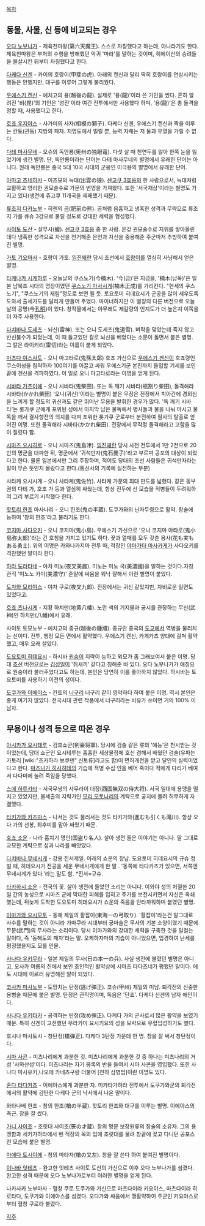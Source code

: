 [[목차]]
== 동물, 사물, 신 등에 비교되는 경우 ==
[[오다 노부나가]] - 제육천마왕(第六天魔王). 
스스로 자칭했다고 하는데, 아니라기도 한다. 제육천마왕은 부처의 수행을 방해했던 악귀 '마라'를 말하는 것이며, 히에이산의 승려들을 몰살시킨 뒤부터 자칭했다고 한다.

[[다케다 신겐]] - 카이의 호랑이(甲斐の虎). 
아래의 켄신과 달리 딱히 호랑이를 연상시키는 행동은 안했지만, 대구를 이루어 그렇게 불리웠다.

[[우에스기 켄신]] - 에치고의 용(越後の龍). 
실제로 '용(龍)'이라 쓴 기인을  썼다. 흔히 알려진 '비(毘)'의 기인은 '성전'이라 여긴 전투에서만 사용했다 하며, '용(龍)'은 총 돌격을 명할 때, 사용했다고 한다.

[[호죠 우지야스]] - 사가미의 사자(相模の獅子).
다케다 신겐, 우에스기 켄신과 짝을 이루는 칸토(관동) 지방의 패자. 지명도에서 밀릴 뿐, 능력 자체는 저 둘과 우열을 가릴 수 없다.

[[다테 마사무네]] - 오슈의 독안룡(奥州の独眼竜). 
다섯 살 때 천연두를 앓아 한쪽 눈을 잃었기에 생긴 별명. 단, 독안룡이라는 단어는 다테 마사무네의 별명에서 유래한 단어는 아니다. 원래 독안룡은 중국 5대 10국 시대의 군웅인 이극용의 별명에서 유래한 단어.

[[아마고 츠네히사]] - 이즈모의 늑대(出雲の狼).
[[센고쿠 3효웅]]의 한 사람으로서, 늑대처럼 교활하고 영리한 권모술수로 가문의 번영을 가져왔다. 또한 '서국재상'이라는 별명도 가지고 있다(생전에 쥬고쿠 11개국을 제패했기 때문).

[[류조지 다카노부]] - 히젠의 [[곰]](肥前の熊). 
곰처럼 음흉하고 냉혹한 성격과 무략으로 류조지 가를 큐슈 3강으로 불릴 정도로 강대한 세력을 형성했다.

[[사이토 도산]] - 살무사(蝮). 
[[센고쿠 3효웅]] 중 한 사람. 온갖 권모술수로 지위를 쌓아올린데다 냉혹한 성격으로 자신을 천거해준 은인과 자신을 중용해준 주군마저 추방하여 붙여진 별명.

[[가토 기요마사]] - 호랑이 가토. 
[[임진왜란]] 당시 조선에서 [[호랑이]]를 열심히 사냥해서 얻은 별명.

[[타케나카 시게하루]] - 오늘날의 쿠스노기(今楠木). 
'今(금)'은 지금을, '楠木(남목)'은 일본 남북조 시대의 명장이였던 [[쿠스노기 마사시게]](楠木正成)를 가리킨다. "현세의 쿠스노기", "쿠스노기의 재림"정도로 보면 될 듯. 토요토미 히데요시가 군공을 많이 세우도록 도와서 출세가도를 달리게 만들어 주었다. 마이너하지만 이 별칭의 다른 버전으로 오늘날의 공명(今[[제갈량|孔明]])이 있다. 창작물에서는 아무래도 제갈량의 인지도가 더 높은지 이쪽을 더 자주 사용한다.

[[다치바나 도세츠]] - 뇌신(雷神). 또는 오니 도세츠(鬼道雪).
벼락을 맞았는데 죽지 않고 반신불수가 되었는데, 이 때 들고있던 칼로 뇌신을 베었다는 소문이 돌면서 붙은 별명. 그 칼은 라이키리(雷切)라는 이름이 붙게 되었다.

[[마츠다 야스사토]] - 오니 마고타로(鬼孫太郞)
호죠 가신으로 [[우에스기 겐신]]이 호죠령인 쿠스이성을 침략하자 100여기를 이끌고 싸워 우에스기군 본진까지 돌입할 기세를 보인끝에 겐신을 격파하였다. 이 일로 오니 마고타로라는 이명을 얻게 된다. 

[[시바타 가츠이에]] - 오니 시바타(鬼柴田). 또는 독 깨기 시바타(瓶割り柴田), 돌격해라 시바타(かかれ柴田)
'오니(귀신)'이라는 별명이 붙은 무장은 전장에서 피아간에 경외심을 느끼게 할 정도의 귀신과도 같은 뛰어난 무용을 발휘한 경우가 많다. '독 깨기 시바타'는 롯가쿠 군에게 포위된 성에서 마지막 남은 물독에서 병사들과 물을 나눠 마시고 물독을 깨서 결사항전의 의지를 다져 포위한 롯가쿠 군로부터 분전하여 필사의 탈출로 얻어진 이명. 또한 돌격해라 시바타(かかれ柴田). 전장에서 무작정 돌격해라고 고함을 많이 질렀다 함. 

[[시마즈 요시히로]] - 오니 시마즈(鬼島津). 
[[임진왜란]] 당시 사천 전투에서 1만 2천으로 20만의 명군을 대파한 뒤, 명군에서 '귀석만자(鬼石曼子)'라고 부르며 공포의 대상이 되었다고 한다. 물론 일본에서만 그리 주장하며, 적어도 당대의 조선 사람들은 귀석만자라는 말이 무슨 뜻인지 몰랐다고 한다.(통신사의 기록에 실전하는 부분)

사타케 요시시게 - 오니 사타케(鬼佐竹). 
사타케 가문의 최대 판도를 넓혔다. 같은 동부권의 다테 가, 호조 가 등과 열심히 싸웠는데, 항상 진두에 선 모습을 적병들이 두려워하여 그리 부르기 시작했다 한다.

[[핫토리 한조]] 마사나리 - 오니 한조(鬼の半蔵). 
도쿠가와의 닌자두령으로 활약. 창술에 능하여 '창의 한조'라고 불리기도 한다.

[[코지마 사다오키]] - 오니 코지마(鬼小島).
우에스기 가신으로 '오니 코지마 야타로(鬼小島弥太郎)'라는 긴 호칭을 가지고 있기도 하다. 꽃과 열매를 모두 갖춘 용사(花も実もある勇士). 위의 이명은 카와나카지마 전투 때, 적장인 [[야마가타 마사카게]]가 사다오키를 격찬했던 말이라 한다.

[[하라 도라타네]] - 야차 미노(夜叉美農).
미노는 미노 국(美濃國)을 말하는 것이다.자칭 관직 '미노노 카미(美濃守)' 준말에 싸움을 워낙 잘해서 이런 별명이 붙었다. 

[[도자와 모리야스]] - 야차 쿠로(夜叉九郎).
전장에서는 귀신 같았지만, 자비로운 일면도 있었다고.

[[호죠 츠나시게]] - 지황 하치만(地黄八幡). 
노란 색의 기지물과 궁시를 관장하는 무신(武神)인 하치만(八幡)에서 유래. 

사이토 토모노부 - 에치고의 종규(越後の鍾馗). 
종규란 중국의 [[도교]]에서 역병을 물리치는 신이다. 전투, 행정 모든 면에서 활약했다. 우에스기 켄신, 카게카츠 양대에 걸쳐 활약했고, 매우 오래 살았다.

[[도요토미 히데요시]] - 하시바 [[원숭이]]
지략이 능하고 외모가 좀 그래보여서 붙은 이명. 당대 [[조선]] 버전으로는 [[김성일]]이 '쥐새끼' 같다고 칭해준 바 있다. 오다 노부나가가 애칭으로 원숭이라 불러주었다고도 하는데, 본인은 당연히 이를 좋아하지 않았다. 하시바는 토요토미를 사용하기 이전의 성이다.

[[도쿠가와 이에야스]] - 칸토의 [[너구리]]
너구리 같이 영악하다 하여 붙은 이명. 역시 본인은 좋게 여기지 않았다. 전국시대 관련 작품에서 너구리라는 비유가 쓰이면 거의 100% 이 남자.

== 무용이나 성격 등으로 따온 경우 ==
[[아시카가 요시테루]] - 검호쇼군(剣豪将軍). 
당시에 검술 같은 류의 '예능'은 천시받는 것이었는데, 당대 쇼군인 요시테루는 흉흉한 세상물정에 호신 겸해서 배웠던 검술(유파는 카토리 [wiki:"츠카하라 보쿠덴" 신토류]라고도 함)이 면허개전을 받고 달인의 실력이었다고 한다. [[마츠나가 히사히데]]의 기습에 적병 수십 인을  베어 죽이다 적에게 다리가 베여서 다다미에 눌려 죽임을 당했다.

[[스에 하루카타]] - 서국무쌍의 사무라이 대장(西国無双の侍大将).
서국 일대에 용맹을 떨치고 있었지만, 불세출의 지략가인 [[모리 모토나리]]의 계략으로 궁지에 몰려 허무하게 자결했다.

[[타키가와 카즈마스]] - 나서는 것도 물러서는 것도 타키가와(進むも引くも滝川).
항상 오다 가의 선봉, 최후미를 맡아 싸웠기 때문.

[[호죠 소운]] - 나라 훔치기 명인(国盗り名人). 
살아 생전 들은 이야기는 아니다. 말 그대로 교묘한 계략으로 성과 나라를 빼앗았다.

[[다치바나 무네시게]] - 강용 진서제일. 
아래의 쇼운의 장남. 도요토미 히데요시의 규슈 정벌 때, 히데요시가 전공을 세운 무네시게에게 한 말 . '동쪽에  타다카츠가 있으면, 서쪽엔 무네시게가 있다.'라는 말도 함. *진서=규슈.

[[타카하시 쇼운]] - 전국의 꽃. 
살아 생전에 들었던 소리는 아니다. 이와야 성의 처절한 20일 간의 농성으로 시마즈 군에 막대한 피해를 입히고 주가를 보전시키면서 자신은 옥쇄했는데, 뒤늦게 도착한 도요토미 히데요시가 쇼운의 죽음을 안타까워하며 붙였던 별명.

[[이마가와 요시모토]] - 동해 제일의 활잡이(東海一の弓取り). 
'활잡이'라는건 말그대로 사수를 말하는 것이 아니라  가마쿠라 시대부터 궁마술은 무사의 기본 소양이였기 때문에 무문(武門)의 무사라는 소리이다. 당시 이마가와의 강대한 세력을 구축한 것을 일컬는 말이다, 즉 '동해도의 패자'라는 말. 오케하자마의 기습이 아니었으면, 입경하여 난세를  평정했을지도 모를 인물.

[[사나다 유키무라]] - 일본 제일의 무사(日の本一の兵). 
사실 생전에 불렸던 별명은 아니고, 오사카 여름의 진에서 보인 초인적인 활약상에 시마즈 타다츠네가 평했던 말이다. 에도 시대에 이르러 유명해진 말이 되었다.

[[코사카 마사노부]] - 도망치는 탄정(逃げ弾正). 코슈(甲州) 제일의 미남.
퇴각전의 신중한 용병술 때문에 붙은 별명. 탄정은 관직명이며, 독음은 '단죠'. 다케다 신겐의 남자 애인이다.

[[사나다 유키타카]] - 공격하는 탄정(攻め弾正). 
다케다 가의 군사로서 많은 활약을 보였기 때문. 특히 신겐이 고전했던 무라카미 요시키요의 성을 모략으로 무혈입성하기도 했다.

호시나 마사토시 - 창탄정(槍弾正). 
다케다 3탄정 가운데 한 명. 창을 잘 써서 창탄정이다.

[[시마 사콘]] - 미츠나리에게 과분한 것. 
미츠나리에게 과분한 것 중 하나는 미츠나리의 거성 '사와산성'이다. 
미츠나리는 자기 봉록의 반을 들여서 시마 사콘을 영입했다. 
또한 사나다 마사유키,나오에 카네츠구랑 더불어 [천하 삼병법]이란 이명도 있다.

[[혼다 타다카츠]] - 이에야스에게 과분한 자. 
미카타가하라 전투에서 도쿠가와군의  퇴각전에서의 활약에 감탄한 다케다 군의 낙서에서 나온 말이다.

와타나베 한조 - 창의 한조(槍の半蔵). 
핫토리 한조와 대구를 이루는 별명. 이에야스의 측근. 창을 잘 썼다.

[[가니 사이조]] - 조릿대 사이조(笹の才蔵). 
창의 명문 보장원류의 창술의 소유자. 그의 용맹함과 세키가하라에서 벤 적장의 목의 입에 조릿대를 물려 창끝에 꽂고 다니던 공포스런 모습에 붙은 별명.

[[마에다 토시이에]] - 창의 마타자(槍の又左). 
창을 잘 쓴다 하여 붙여진 별명이다.

[[이나바 잇테츠]] - 완고한 잇테츠
사이토 도산의 가신으로 이후 오다 노부나가를 섬겼다. 완고한 성격 때문에 오다 노부나가로부터 이러한 별명을 얻게 된다.

나카사카 노부마사 - 혈창 쿠로
도쿠가와 가신으로 마츠다이라 키요야스, 마츠다이라 히로타다, 도쿠가와 이에야스를 섬겼다. 오다가와 싸움에서 맹활약하여 주군인 키요야스로부터 혈창 쿠로라 불렸다.

[[각주]]
